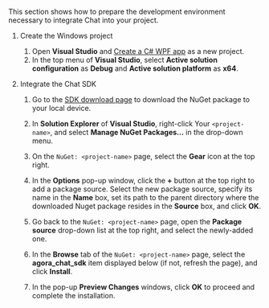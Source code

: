 <PlatformWrapper platform="windows">

This section shows how to prepare the development environment necessary to integrate Chat into your project.

1. Create the Windows project

    1. Open **Visual Studio** and [Create a C# WPF app](https://learn.microsoft.com/en-us/dotnet/desktop/wpf/get-started/create-app-visual-studio?view=netdesktop-7.0#create-a-wpf-app) as a new project.
    1. In the top menu of **Visual Studio**, select **Active solution configuration** as **Debug** and **Active solution platform** as **x64**.

2. Integrate the Chat SDK

    1. Go to the [SDK download page](/sdks) to download the NuGet package to your local device.

    2. In **Solution Explorer** of **Visual Studio**, right-click Your `<project-name>`, and select **Manage NuGet Packages...** in the drop-down menu.

    3. On the `NuGet: <project-name>` page, select the **Gear** icon at the top right.

    4. In the **Options** pop-up window, click the **+** button at the top right to add a package source. Select the new package source, specify its name in the **Name** box, set its path to the parent directory where the downloaded Nuget package resides in the **Source** box, and click **OK**.

    5. Go back to the `NuGet: <project-name>` page, open the **Package source** drop-down list at the top right, and select the newly-added one.

    6. In the **Browse** tab of the `NuGet: <project-name>` page, select the **agora_chat_sdk** item displayed below (if not, refresh the page), and click **Install**.

    7. In the pop-up **Preview Changes** windows, click **OK** to proceed and complete the installation.

</PlatformWrapper>